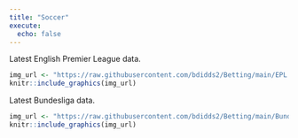 ---
title: "Soccer"
execute:
  echo: false
---

Latest English Premier League data.

```{r}
img_url <- "https://raw.githubusercontent.com/bdidds2/Betting/main/EPL.png"
knitr::include_graphics(img_url)
```

Latest Bundesliga data.

```{r}
img_url <- "https://raw.githubusercontent.com/bdidds2/Betting/main/Bundesliga.png"
knitr::include_graphics(img_url)
```

